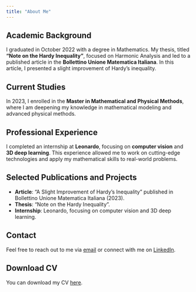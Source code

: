 ```yaml
---
title: "About Me"
---
```


## Academic Background

I graduated in October 2022 with a degree in Mathematics. My thesis, titled **"Note on the Hardy Inequality"**, focused on Harmonic Analysis and led to a published article in the **Bollettino Unione Matematica Italiana**. In this article, I presented a slight improvement of Hardy's inequality.

## Current Studies

In 2023, I enrolled in the **Master in Mathematical and Physical Methods**, where I am deepening my knowledge in mathematical modeling and advanced physical methods.

## Professional Experience

I completed an internship at **Leonardo**, focusing on **computer vision** and **3D deep learning**. This experience allowed me to work on cutting-edge technologies and apply my mathematical skills to real-world problems.

## Selected Publications and Projects

- **Article**: "A Slight Improvement of Hardy's Inequality" published in Bollettino Unione Matematica Italiana (2023).
- **Thesis**: "Note on the Hardy Inequality".
- **Internship**: Leonardo, focusing on computer vision and 3D deep learning.

## Contact

Feel free to reach out to me via [email](aldovardimatteo25@gmail.com) or connect with me on [LinkedIn](www.linkedin.com/in/matteo-aldovardi-63520b257).

## Download CV

You can download my CV [here](https://drive.google.com/file/d/1yl2GMV64i5P9bxRHCMlY_v-5ZMaFEpJO/view?usp=sharing).
